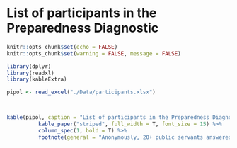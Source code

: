 # List of participants in the Preparedness Diagnostic {#appendixD}


```r
knitr::opts_chunk$set(echo = FALSE)
knitr::opts_chunk$set(warning = FALSE, message = FALSE) 

```


```r
library(dplyr)
library(readxl)
library(kableExtra)

pipol <- read_excel("./Data/participants.xlsx")



kable(pipol, caption = "List of participants in the Preparedness Diagnostic") %>%
          kable_paper("striped", full_width = T, font_size = 15) %>%
          column_spec(1, bold = T) %>% 
          footnote(general = "Anonymously, 20+ public servants answered the online questionnaires in all Jamaica´s MDAs. Their positions were: Corporate Planners, Permanent Secretaries, Deputy Permanent Secretaries, Directors, Managers, Budget and Planning accountable figure, and Project Managers.")
          



    

```